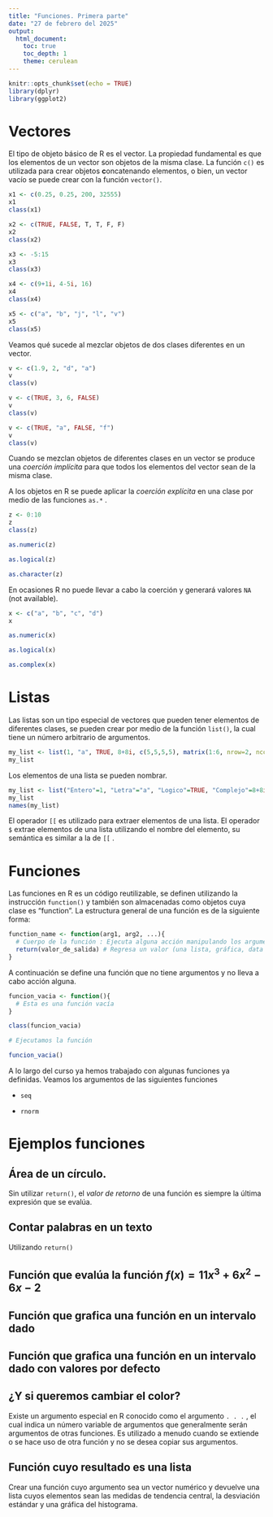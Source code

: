 ```yaml
---
title: "Funciones. Primera parte"
date: "27 de febrero del 2025"
output: 
  html_document:
    toc: true
    toc_depth: 1
    theme: cerulean
---
```


```r
knitr::opts_chunk$set(echo = TRUE)
library(dplyr)
library(ggplot2)
```


# Vectores

El tipo de objeto básico de R es el vector. La propiedad fundamental es que los elementos de un vector son objetos de la misma clase. La función `c()` es utilizada para crear objetos **c**oncatenando elementos, o bien, un vector vacío se puede crear con la función `vector()`.

```r
x1 <- c(0.25, 0.25, 200, 32555)
x1
class(x1)
```


```r
x2 <- c(TRUE, FALSE, T, T, F, F)
x2
class(x2)
```


```r
x3 <- -5:15
x3
class(x3)
```


```r
x4 <- c(9+1i, 4-5i, 16)
x4
class(x4)
```


```r
x5 <- c("a", "b", "j", "l", "v")
x5
class(x5)
```


Veamos qué sucede al mezclar objetos de dos clases diferentes en un vector.

```r
v <- c(1.9, 2, "d", "a")
v
class(v)
```


```r
v <- c(TRUE, 3, 6, FALSE)
v
class(v)
```


```r
v <- c(TRUE, "a", FALSE, "f")
v
class(v)
```


Cuando se mezclan objetos de diferentes clases en un vector se produce una *coerción implícita* para que todos los elementos del vector sean de la misma clase.

A los objetos en R se puede aplicar la *coerción explícita* en una clase por medio de las funciones `as.*` .

```r
z <- 0:10
z
class(z)
```

```r
as.numeric(z)
```


```r
as.logical(z)
```


```r
as.character(z)
```


En ocasiones R no puede llevar a cabo la coerción y generará valores `NA` (not available).

```r
x <- c("a", "b", "c", "d")
x
```


```r
as.numeric(x)
```


```r
as.logical(x)
```


```r
as.complex(x)
```



# Listas

Las listas son un tipo especial de vectores que pueden tener elementos de diferentes clases, se pueden crear por medio de la función `list()`, la cual tiene un número arbitrario de argumentos.

```r
my_list <- list(1, "a", TRUE, 8+8i, c(5,5,5,5), matrix(1:6, nrow=2, ncol=3))
my_list
```

Los elementos de una lista se pueden nombrar.

```r
my_list <- list("Entero"=1, "Letra"="a", "Logico"=TRUE, "Complejo"=8+8i, "Vector"=c(5,5,5,5), "Matriz"=matrix(1:6, nrow=2, ncol=3))
my_list
names(my_list)
```



El operador `[[` es utilizado para extraer elementos de una lista. El operador `$` extrae elementos de una lista utilizando el nombre del elemento, su semántica es similar a la de `[[` .


# Funciones

Las funciones en R es un código reutilizable, se definen utilizando la instrucción `function()` y también son almacenadas como objetos cuya clase es "function". La estructura general de una función es de la siguiente forma:

```r
function_name <- function(arg1, arg2, ...){
  # Cuerpo de la función : Ejecuta alguna acción manipulando los argumentos
  return(valor_de_salida) # Regresa un valor (una lista, gráfica, data frame ...), en ocasiones no es necesario incluirlo
}
```


A continuación se define una función que no tiene argumentos y no lleva a cabo acción alguna.

```r
funcion_vacia <- function(){
  # Esta es una función vacía
}

class(funcion_vacia)

# Ejecutamos la función

funcion_vacia()
```



A lo largo del curso ya hemos trabajado con algunas funciones ya definidas. Veamos los argumentos de las siguientes funciones

* `seq`



* `rnorm`




# Ejemplos funciones



## Área de un círculo.

Sin utilizar `return()`, el *valor de retorno* de una función es siempre la última expresión que se evalúa.




## Contar palabras en un texto

Utilizando `return()`



## Función que evalúa la función $f(x)=11x^3+6x^2-6x-2$



## Función que grafica una función en un intervalo dado



## Función que grafica una función en un intervalo dado con valores por defecto



## ¿Y si queremos cambiar el color?

Existe un argumento especial en R conocido como el argumento `. . .` , el cual indica un número variable de argumentos que generalmente serán argumentos de otras funciones. Es utilizado a menudo cuando se extiende o se hace uso de otra función y no se desea copiar sus argumentos.



## Función cuyo resultado es una lista

Crear una función cuyo argumento sea un vector numérico y devuelve una lista cuyos elementos sean las medidas de tendencia central, la desviación estándar y una gráfica del histograma.




